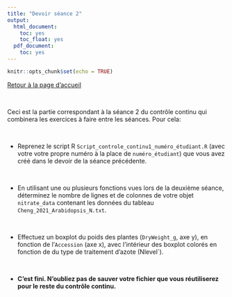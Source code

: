 ```yaml
---
title: "Devoir séance 2"
output:
  html_document:
    toc: yes
    toc_float: yes
  pdf_document:
    toc: yes
---
```


```r
knitr::opts_chunk$set(echo = TRUE)
```


[Retour à la page d'accueil](https://scortijo.github.io/2023_L3_R/)

<br>

Ceci est la partie correspondant à la séance 2 du contrôle continu qui combinera les exercices à faire entre les séances. Pour cela:


<br>


- Reprenez le script R `Script_controle_continu1_numéro_étudiant.R` (avec votre votre propre numéro à la place de `numéro_étudiant`) que vous avez créé dans le devoir de la séance précédente.


<br>

- En utilisant une ou plusieurs fonctions vues lors de la deuxième séance, déterminez le nombre de lignes et de colonnes de votre objet `nitrate_data` contenant les données du tableau `Cheng_2021_Arabidopsis_N.txt`. 


<br>


- Effectuez un boxplot du poids des plantes (`DryWeight_g`, axe y), en fonction de l'`Accession` (axe x), avec l'intérieur des boxplot colorés en fonction de du type de traitement d'azote (Nlevel`).  


<br>

- **C'est fini. N'oubliez pas de sauver votre fichier que vous réutiliserez pour le reste du contrôle continu.**

<br>








